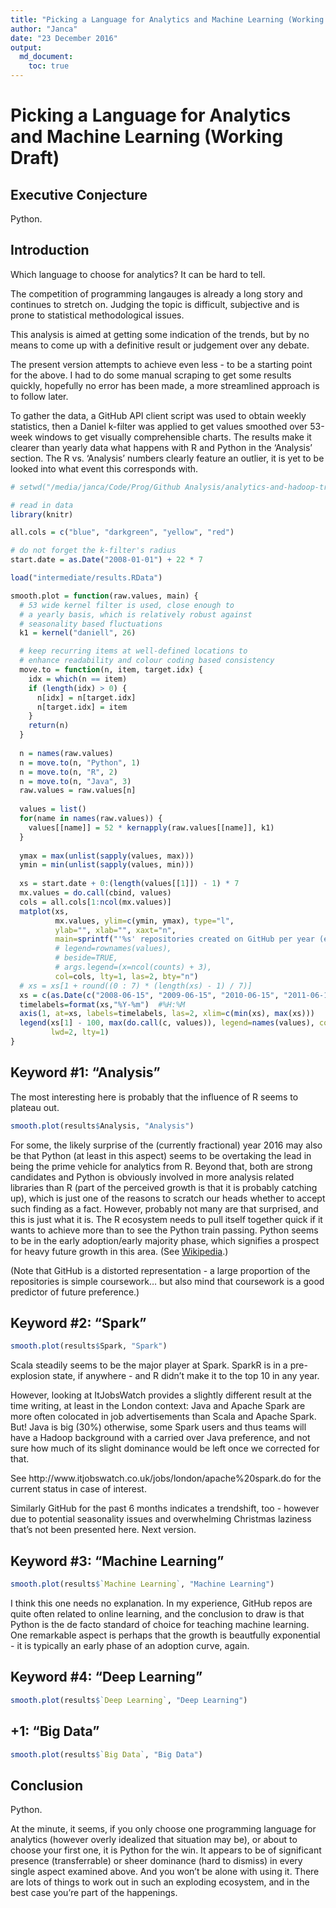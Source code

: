 ```yaml
---
title: "Picking a Language for Analytics and Machine Learning (Working Draft)"
author: "Janca"
date: "23 December 2016"
output:
  md_document:
    toc: true
---
```


# Picking a Language for Analytics and Machine Learning (Working Draft)

## Executive Conjecture

Python.

## Introduction

Which language to choose for analytics? It can be hard to tell.

The competition of programming langauges is already a long story and continues to stretch on.
Judging the topic is difficult, subjective and is prone to statistical methodological issues.

This analysis is aimed at getting some indication of the trends, but by no means to come up with a definitive result or judgement over any debate.

The present version attempts to achieve even less - to be a starting point for the 
above. I had to do some manual scraping to get some results quickly, hopefully no error has been made, a more streamlined approach is to follow later.

To gather the data, a GitHub API client script was used to obtain weekly statistics, then a Daniel k-filter was applied to get values smoothed over 53-week windows to get visually comprehensible charts.
The results make it clearer than yearly data what happens with R and Python in the 'Analysis' section.
The R vs. 'Analysis' numbers clearly feature an outlier, it is yet to be looked into what event this corresponds with.

```r

# setwd("/media/janca/Code/Prog/Github Analysis/analytics-and-hadoop-trends")

# read in data
library(knitr)

all.cols = c("blue", "darkgreen", "yellow", "red")

# do not forget the k-filter's radius
start.date = as.Date("2008-01-01") + 22 * 7

load("intermediate/results.RData")

smooth.plot = function(raw.values, main) {
  # 53 wide kernel filter is used, close enough to
  # a yearly basis, which is relatively robust against
  # seasonality based fluctuations
  k1 = kernel("daniell", 26)

  # keep recurring items at well-defined locations to
  # enhance readability and colour coding based consistency
  move.to = function(n, item, target.idx) {
    idx = which(n == item)
    if (length(idx) > 0) {
      n[idx] = n[target.idx]
      n[target.idx] = item
    }
    return(n)
  }
  
  n = names(raw.values)
  n = move.to(n, "Python", 1)
  n = move.to(n, "R", 2)
  n = move.to(n, "Java", 3)
  raw.values = raw.values[n]
  
  values = list()
  for(name in names(raw.values)) {
    values[[name]] = 52 * kernapply(raw.values[[name]], k1)
  }
  
  ymax = max(unlist(sapply(values, max)))
  ymin = min(unlist(sapply(values, min)))
  
  xs = start.date + 0:(length(values[[1]]) - 1) * 7
  mx.values = do.call(cbind, values)
  cols = all.cols[1:ncol(mx.values)]
  matplot(xs,
          mx.values, ylim=c(ymin, ymax), type="l",
          ylab="", xlab="", xaxt="n",
          main=sprintf("'%s' repositories created on GitHub per year (est.)", main),
          # legend=rownames(values),
          # beside=TRUE,
          # args.legend=(x=ncol(counts) + 3),
          col=cols, lty=1, las=2, bty="n")
  # xs = xs[1 + round((0 : 7) * (length(xs) - 1) / 7)]
  xs = c(as.Date(c("2008-06-15", "2009-06-15", "2010-06-15", "2011-06-15", "2012-06-15", "2013-06-15", "2014-06-15", "2015-06-15", "2016-06-15")))
  timelabels=format(xs,"%Y-%m")  #%H:%M
  axis(1, at=xs, labels=timelabels, las=2, xlim=c(min(xs), max(xs)))
  legend(xs[1] - 100, max(do.call(c, values)), legend=names(values), col=cols, bty="n",
         lwd=2, lty=1)
}
```

## Keyword #1: "Analysis"

The most interesting here is probably that the influence of R seems to plateau out.

```r
smooth.plot(results$Analysis, "Analysis")
```

For some, the likely surprise of the (currently fractional) year 2016 may also be that Python (at least in this aspect) seems to be overtaking the lead in being the prime vehicle for analytics from R. Beyond that, both are strong candidates and Python is obviously involved in more analysis related libraries than R (part of the perceived growth is that it is probably catching up), which is just one of the reasons to scratch our heads whether to accept such finding as a fact. However, probably not many are that surprised, and this is just what it is. The R ecosystem needs to pull itself together quick if it wants to achieve more than to see the Python train passing. Python seems to be in the early adoption/early majority phase, which signifies a prospect for heavy future growth in this area. (See [Wikipedia](https://en.wikipedia.org/wiki/Diffusion_of_innovations).)

(Note that GitHub is a distorted representation - a large proportion of the repositories is simple coursework... but also mind that coursework is a good predictor of future preference.)

## Keyword #2: "Spark"

```r
smooth.plot(results$Spark, "Spark")
```

Scala steadily seems to be the major player at Spark.
SparkR is in a pre-explosion state, if anywhere - and R didn't make it to the top 10 in any year.

However, looking at ItJobsWatch provides a slightly different result at the time writing, at least in the London context: Java and Apache Spark are more often colocated in job advertisements than Scala and Apache Spark. But! Java is big (30%) otherwise, some Spark users and thus teams will have a Hadoop background with a carried over Java preference, and not sure how much of its slight dominance would be left once we corrected for that.

See http://www.itjobswatch.co.uk/jobs/london/apache%20spark.do for the current status in case of interest.

Similarly GitHub for the past 6 months indicates a trendshift, too - however due to potential seasonality issues and overwhelming Christmas laziness that's not been presented here. Next version.


## Keyword #3: "Machine Learning"

```r
smooth.plot(results$`Machine Learning`, "Machine Learning")
```

I think this one needs no explanation. In my experience, GitHub repos are quite often related to online learning, and the conclusion to draw is that Python is the de facto standard of choice for teaching machine learning.
One remarkable aspect is perhaps that the growth is beautfully exponential - it is typically an early phase of an adoption curve, again.

## Keyword #4: "Deep Learning"

```r
smooth.plot(results$`Deep Learning`, "Deep Learning")
```


## +1: "Big Data"

```r
smooth.plot(results$`Big Data`, "Big Data")
```

## Conclusion

Python.

At the minute, it seems, if you only choose one programming language for analytics (however overly idealized that situation may be), or about to choose your first one, it is Python for the win.
It appears to be of significant presence (transferrable) or sheer dominance (hard to dismiss) in every single aspect examined above.
And you won't be alone with using it.
There are lots of things to work out in such an exploding ecosystem, and in the best case you're part of the happenings.
